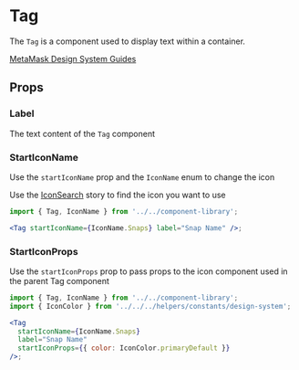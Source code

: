 

# Tag

The `Tag` is a component used to display text within a container.

[MetaMask Design System Guides](https://www.notion.so/MetaMask-Design-System-Guides-Design-f86ecc914d6b4eb6873a122b83c12940)

<Canvas>
  <Story id="components-componentlibrary-tag--default-story" />
</Canvas>

## Props

<ArgsTable of={Tag} />

### Label

The text content of the `Tag` component

<Canvas>
  <Story id="components-componentlibrary-tag--label" />
</Canvas>

### StartIconName

Use the `startIconName` prop and the `IconName` enum to change the icon

Use the [IconSearch](/story/components-componentlibrary-icon--default-story) story to find the icon you want to use

<Canvas>
  <Story id="components-componentlibrary-tag--start-icon-name-story" />
</Canvas>

```jsx
import { Tag, IconName } from '../../component-library';

<Tag startIconName={IconName.Snaps} label="Snap Name" />;
```

### StartIconProps

Use the `startIconProps` prop to pass props to the icon component used in the parent Tag component

<Canvas>
  <Story id="components-componentlibrary-tag--start-icon-props-story" />
</Canvas>

```jsx
import { Tag, IconName } from '../../component-library';
import { IconColor } from '../../../helpers/constants/design-system';

<Tag
  startIconName={IconName.Snaps}
  label="Snap Name"
  startIconProps={{ color: IconColor.primaryDefault }}
/>;
```
